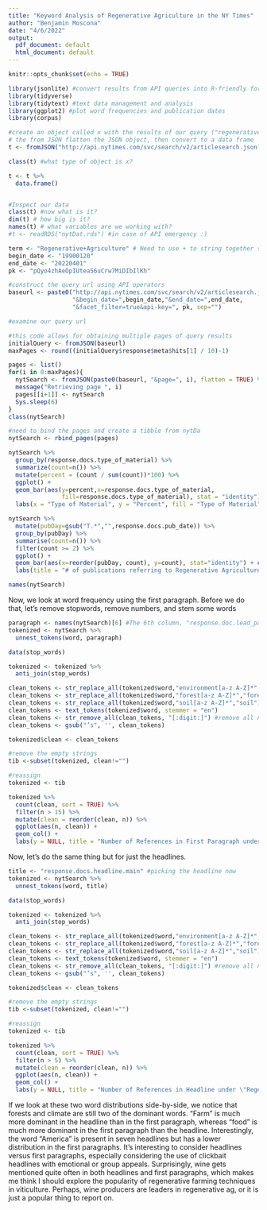 ```yaml
---
title: "Keyword Analysis of Regenerative Agriculture in the NY Times"
author: "Benjamin Moscona"
date: "4/6/2022"
output:
  pdf_document: default
  html_document: default
---
```


```r
knitr::opts_chunk$set(echo = TRUE)
```

```r
library(jsonlite) #convert results from API queries into R-friendly formats 
library(tidyverse) 
library(tidytext) #text data management and analysis
library(ggplot2) #plot word frequencies and publication dates
library(corpus)
```

```r
#create an object called x with the results of our query ("regenerative agriculture")
# the from JSON flatten the JSON object, then convert to a data frame
t <- fromJSON("http://api.nytimes.com/svc/search/v2/articlesearch.json?q=regenerative+agriculture&api-key=pQyo4zhAeOpIUtea56uCrw7MiDIbIlKh", flatten = TRUE) #the string following "key=" is your API key 

class(t) #what type of object is x?

t <- t %>% 
  data.frame()


#Inspect our data
class(t) #now what is it?
dim(t) # how big is it?
names(t) # what variables are we working with?
#t <- readRDS("nytDat.rds") #in case of API emergency :)
```

```r
term <- "Regenerative+Agriculture" # Need to use + to string together separate words
begin_date <- "19900120"
end_date <- "20220401"
pk <- "pQyo4zhAeOpIUtea56uCrw7MiDIbIlKh"

#construct the query url using API operators
baseurl <- paste0("http://api.nytimes.com/svc/search/v2/articlesearch.json?q=",term,
                  "&begin_date=",begin_date,"&end_date=",end_date,
                  "&facet_filter=true&api-key=", pk, sep="")

#examine our query url
```

```r
#this code allows for obtaining multiple pages of query results 
initialQuery <- fromJSON(baseurl)
maxPages <- round((initialQuery$response$meta$hits[1] / 10)-1) 

pages <- list()
for(i in 0:maxPages){
  nytSearch <- fromJSON(paste0(baseurl, "&page=", i), flatten = TRUE) %>% data.frame() 
  message("Retrieving page ", i)
  pages[[i+1]] <- nytSearch 
  Sys.sleep(6) 
}
class(nytSearch)

#need to bind the pages and create a tibble from nytDa
nytSearch <- rbind_pages(pages)
```

```r
nytSearch %>% 
  group_by(response.docs.type_of_material) %>%
  summarize(count=n()) %>%
  mutate(percent = (count / sum(count))*100) %>%
  ggplot() +
  geom_bar(aes(y=percent,x=response.docs.type_of_material,
               fill=response.docs.type_of_material), stat = "identity") + coord_flip() +
  labs(x = "Type of Material", y = "Percent", fill = "Type of Material")
```

```r
nytSearch %>%
  mutate(pubDay=gsub("T.*","",response.docs.pub_date)) %>%
  group_by(pubDay) %>%
  summarise(count=n()) %>%
  filter(count >= 2) %>%
  ggplot() +
  geom_bar(aes(x=reorder(pubDay, count), y=count), stat="identity") + coord_flip() +
  labs(title = "# of publications referring to Regenerative Agriculture by publication day")
```

```r
names(nytSearch)
```
Now, we look at word frequency using the first paragraph. Before we do that, let's remove stopwords, remove numbers, and stem some words
```r
paragraph <- names(nytSearch)[6] #The 6th column, "response.doc.lead_paragraph", is the one we want here.  
tokenized <- nytSearch %>%
  unnest_tokens(word, paragraph)

data(stop_words)

tokenized <- tokenized %>%
  anti_join(stop_words)

clean_tokens <- str_replace_all(tokenized$word,"environment[a-z A-Z]*","environment") #stem
clean_tokens <- str_replace_all(tokenized$word,"forest[a-z A-Z]*","forest")
clean_tokens <- str_replace_all(tokenized$word,"soil[a-z A-Z]*","soil")
clean_tokens <- text_tokens(tokenized$word, stemmer = "en")
clean_tokens <- str_remove_all(clean_tokens, "[:digit:]") #remove all numbers
clean_tokens <- gsub("’s", '', clean_tokens)

tokenized$clean <- clean_tokens

#remove the empty strings
tib <-subset(tokenized, clean!="")

#reassign
tokenized <- tib

tokenized %>%
  count(clean, sort = TRUE) %>%
  filter(n > 15) %>%
  mutate(clean = reorder(clean, n)) %>%
  ggplot(aes(n, clean)) +
  geom_col() +
  labs(y = NULL, title = "Number of References in First Paragraph under \"Regenerative Agriculture\"")
```

Now, let's do the same thing but for just the headlines.

```r
title <- "response.docs.headline.main" #picking the headline now
tokenized <- nytSearch %>%
  unnest_tokens(word, title)

data(stop_words)

tokenized <- tokenized %>%
  anti_join(stop_words)

clean_tokens <- str_replace_all(tokenized$word,"environment[a-z A-Z]*","environment") #stem
clean_tokens <- str_replace_all(tokenized$word,"forest[a-z A-Z]*","forest")
clean_tokens <- str_replace_all(tokenized$word,"soil[a-z A-Z]*","soil")
clean_tokens <- text_tokens(tokenized$word, stemmer = "en")
clean_tokens <- str_remove_all(clean_tokens, "[:digit:]") #remove all numbers
clean_tokens <- gsub("’s", '', clean_tokens)

tokenized$clean <- clean_tokens

#remove the empty strings
tib <-subset(tokenized, clean!="")

#reassign
tokenized <- tib

tokenized %>%
  count(clean, sort = TRUE) %>%
  filter(n > 5) %>%
  mutate(clean = reorder(clean, n)) %>%
  ggplot(aes(n, clean)) +
  geom_col() +
  labs(y = NULL, title = "Number of References in Headline under \"Regenerative Agriculture\"")
```
If we look at these two word distributions side-by-side, we notice that forests and climate are still two of the dominant words. "Farm" is much more dominant in the headline than in the first paragraph, whereas "food" is much more dominant in the first paragraph than the headline. Interestingly, the word "America" is present in seven headlines but has a lower distribution in the first paragraphs. It's interesting to consider headlines versus first paragraphs, especially considering the use of clickbait headlines with emotional or group appeals. Surprisingly, wine gets mentioned quite often in both headlines and first paragraphs, which makes me think I should explore the popularity of regenerative farming techniques in viticulture. Perhaps, wine producers are leaders in regenerative ag, or it is just a popular thing to report on.